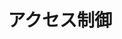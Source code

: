 ---
og:description: Explore topics related to access control, including role-based access
  control (RBAC), authorization policies, and the differences between Auth0's core
  authorization feature and the authorization extension.
og:image: https://cdn2.auth0.com/docs/1.14553.0/img/share-image.png
og:title: アクセス制御
og:url: https://auth0.com/docs/
permalink: access-control
sidebarTitle: アクセス制御
title: アクセス制御
twitter:description: Explore topics related to access control, including role-based
  access control (RBAC), authorization policies, and the differences between Auth0's
  core authorization feature and the authorization extension.
twitter:title: アクセス制御
---